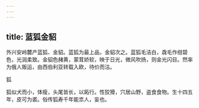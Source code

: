 ```yaml
---
---
---
```

title: 蓝狐金貂
---



外兴安岭麓产蓝狐、金貂。蓝狐为最上品，金貂次之。蓝狐毛洁白，毳毛作绀碧色，光润柔致。金貂色赭黄，蒙茸娇软，映于日光，微风吹扬，则金光闪目。然率为俄人贩运，由西伯利亚转载入欧，待价而沽。

狐

狐似犬而小，体瘦，头尾皆长，以跖行。性狡猾，穴居山野，盗食食物。生十四五年，皮可为裘。俗传狐寿千年能祟人，妄也。